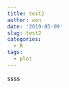 ```yaml
---
title: test2
author: won
date: '2019-05-09'
slug: test2
categories:
  - R
tags:
  - plot
---
```

ssss